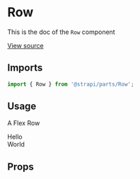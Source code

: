<!--- Row.stories.mdx --->


<Meta title="Design System/Technical Components/Row" component={Row} />

# Row

This is the doc of the `Row` component

[View source](https://github.com/strapi/parts/tree/develop/packages/strapi-parts/src/Row)

## Imports

```js
import { Row } from '@strapi/parts/Row';
```

## Usage

A Flex Row

<Canvas>
  <Story name="base">
    <Row>
      <div>Hello</div>
      <div>World</div>
    </Row>
  </Story>
</Canvas>

## Props

<ArgsTable of={RowProps} />
